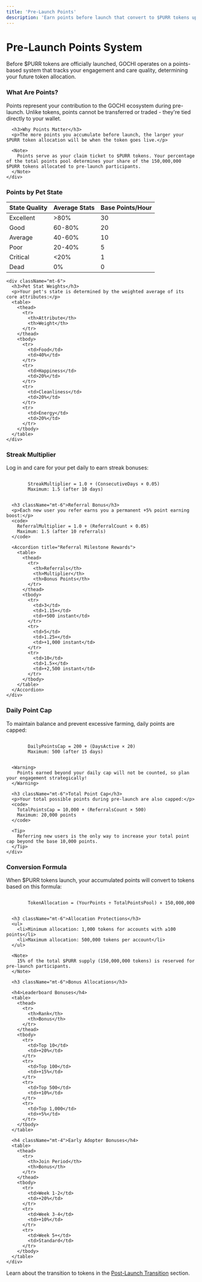 ```yaml
---
title: 'Pre-Launch Points'
description: 'Earn points before launch that convert to $PURR tokens upon release'
---
```


# Pre-Launch Points System

Before $PURR tokens are officially launched, GOCHI operates on a points-based system that tracks your engagement and care quality, determining your future token allocation.

<Tabs>
  <Tab title="Point Basics">
    <div className="mt-4">
      <h3>What Are Points?</h3>
      <p>Points represent your contribution to the GOCHI ecosystem during pre-launch. Unlike tokens, points cannot be transferred or traded - they're tied directly to your wallet.</p>
      
      <h3>Why Points Matter</h3>
      <p>The more points you accumulate before launch, the larger your $PURR token allocation will be when the token goes live.</p>
      
      <Note>
        Points serve as your claim ticket to $PURR tokens. Your percentage of the total points pool determines your share of the 150,000,000 $PURR tokens allocated to pre-launch participants.
      </Note>
    </div>
  </Tab>
  
  <Tab title="Earning Points">
    <div className="mt-4">
      <h3>Points by Pet State</h3>
      <table>
        <thead>
          <tr>
            <th>State Quality</th>
            <th>Average Stats</th>
            <th>Base Points/Hour</th>
          </tr>
        </thead>
        <tbody>
          <tr>
            <td>Excellent</td>
            <td>&gt;80%</td>
            <td>30</td>
          </tr>
          <tr>
            <td>Good</td>
            <td>60-80%</td>
            <td>20</td>
          </tr>
          <tr>
            <td>Average</td>
            <td>40-60%</td>
            <td>10</td>
          </tr>
          <tr>
            <td>Poor</td>
            <td>20-40%</td>
            <td>5</td>
          </tr>
          <tr>
            <td>Critical</td>
            <td>&lt;20%</td>
            <td>1</td>
          </tr>
          <tr>
            <td>Dead</td>
            <td>0%</td>
            <td>0</td>
          </tr>
        </tbody>
      </table>
    </div>

    <div className="mt-6">
      <h3>Pet Stat Weights</h3>
      <p>Your pet's state is determined by the weighted average of its core attributes:</p>
      <table>
        <thead>
          <tr>
            <th>Attribute</th>
            <th>Weight</th>
          </tr>
        </thead>
        <tbody>
          <tr>
            <td>Food</td>
            <td>40%</td>
          </tr>
          <tr>
            <td>Happiness</td>
            <td>20%</td>
          </tr>
          <tr>
            <td>Cleanliness</td>
            <td>20%</td>
          </tr>
          <tr>
            <td>Energy</td>
            <td>20%</td>
          </tr>
        </tbody>
      </table>
    </div>
  </Tab>
  
  <Tab title="Multipliers">
    <div className="mt-4">
      <h3>Streak Multiplier</h3>
      <p>Log in and care for your pet daily to earn streak bonuses:</p>
      <code>
        StreakMultiplier = 1.0 + (ConsecutiveDays × 0.05)
        Maximum: 1.5 (after 10 days)
      </code>
      
      <h3 className="mt-6">Referral Bonus</h3>
      <p>Each new user you refer earns you a permanent +5% point earning boost:</p>
      <code>
        ReferralMultiplier = 1.0 + (ReferralCount × 0.05)
        Maximum: 1.5 (after 10 referrals)
      </code>
      
      <Accordion title="Referral Milestone Rewards">
        <table>
          <thead>
            <tr>
              <th>Referrals</th>
              <th>Multiplier</th>
              <th>Bonus Points</th>
            </tr>
          </thead>
          <tbody>
            <tr>
              <td>3</td>
              <td>1.15×</td>
              <td>+500 instant</td>
            </tr>
            <tr>
              <td>5</td>
              <td>1.25×</td>
              <td>+1,000 instant</td>
            </tr>
            <tr>
              <td>10</td>
              <td>1.5×</td>
              <td>+2,500 instant</td>
            </tr>
          </tbody>
        </table>
      </Accordion>
    </div>
  </Tab>
  
  <Tab title="Caps & Limits">
    <div className="mt-4">
      <h3>Daily Point Cap</h3>
      <p>To maintain balance and prevent excessive farming, daily points are capped:</p>
      <code>
        DailyPointsCap = 200 + (DaysActive × 20)
        Maximum: 500 (after 15 days)
      </code>
      
      <Warning>
        Points earned beyond your daily cap will not be counted, so plan your engagement strategically!
      </Warning>
      
      <h3 className="mt-6">Total Point Cap</h3>
      <p>Your total possible points during pre-launch are also capped:</p>
      <code>
        TotalPointsCap = 10,000 + (ReferralsCount × 500)
        Maximum: 20,000 points
      </code>
      
      <Tip>
        Referring new users is the only way to increase your total point cap beyond the base 10,000 points.
      </Tip>
    </div>
  </Tab>
  
  <Tab title="Token Conversion">
    <div className="mt-4">
      <h3>Conversion Formula</h3>
      <p>When $PURR tokens launch, your accumulated points will convert to tokens based on this formula:</p>
      <code>
        TokenAllocation = (YourPoints ÷ TotalPointsPool) × 150,000,000
      </code>
      
      <h3 className="mt-6">Allocation Protections</h3>
      <ul>
        <li>Minimum allocation: 1,000 tokens for accounts with ≥100 points</li>
        <li>Maximum allocation: 500,000 tokens per account</li>
      </ul>
      
      <Note>
        15% of the total $PURR supply (150,000,000 tokens) is reserved for pre-launch participants.
      </Note>
      
      <h3 className="mt-6">Bonus Allocations</h3>
      
      <h4>Leaderboard Bonuses</h4>
      <table>
        <thead>
          <tr>
            <th>Rank</th>
            <th>Bonus</th>
          </tr>
        </thead>
        <tbody>
          <tr>
            <td>Top 10</td>
            <td>+20%</td>
          </tr>
          <tr>
            <td>Top 100</td>
            <td>+15%</td>
          </tr>
          <tr>
            <td>Top 500</td>
            <td>+10%</td>
          </tr>
          <tr>
            <td>Top 1,000</td>
            <td>+5%</td>
          </tr>
        </tbody>
      </table>
      
      <h4 className="mt-4">Early Adopter Bonuses</h4>
      <table>
        <thead>
          <tr>
            <th>Join Period</th>
            <th>Bonus</th>
          </tr>
        </thead>
        <tbody>
          <tr>
            <td>Week 1-2</td>
            <td>+20%</td>
          </tr>
          <tr>
            <td>Week 3-4</td>
            <td>+10%</td>
          </tr>
          <tr>
            <td>Week 5+</td>
            <td>Standard</td>
          </tr>
        </tbody>
      </table>
    </div>
  </Tab>
</Tabs>

<div className="mt-8">
  <Card title="Ready to Continue Your Journey?" icon="arrow-right">
    Learn about the transition to tokens in the <a href="/tokenomics/post-launch-transition">Post-Launch Transition</a> section.
  </Card>
</div>